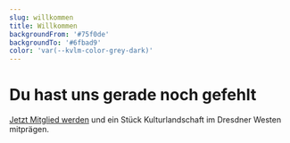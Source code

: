 ```yaml
---
slug: willkommen
title: Willkommen
backgroundFrom: '#75f0de'
backgroundTo: '#6fbad9'
color: 'var(--kvlm-color-grey-dark)'
---
```


<kvlm-houses src="/images/placeholder.png"></kvlm-houses>

# Du hast uns gerade noch gefehlt

[Jetzt Mitglied werden](/verein/mitglied-werden) und ein Stück Kulturlandschaft im Dresdner Westen mitprägen.
